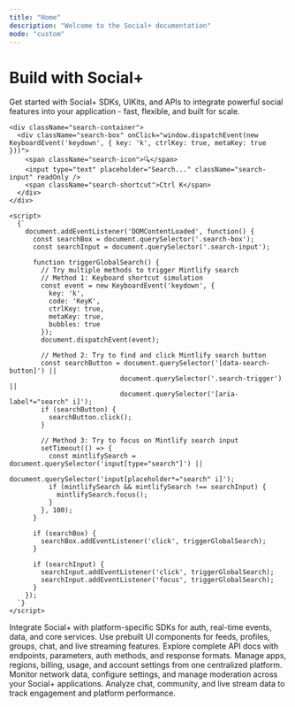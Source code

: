 ```yaml
---
title: "Home"
description: "Welcome to the Social+ documentation"
mode: "custom"
---
```


<div className="hero-section">
  <div className="hero-content">
    <div className="hero-text">
      <h1 className="hero-title">Build with Social+</h1>
      <p className="hero-description">
        Get started with Social+ SDKs, UIKits, and APIs to integrate powerful social features into 
        your application - fast, flexible, and built for scale.
      </p>
    </div>
    
    <div className="search-container">
      <div className="search-box" onClick="window.dispatchEvent(new KeyboardEvent('keydown', { key: 'k', ctrlKey: true, metaKey: true }))">
        <span className="search-icon">🔍</span>
        <input type="text" placeholder="Search..." className="search-input" readOnly />
        <span className="search-shortcut">Ctrl K</span>
      </div>
    </div>
    
    <script>
      {`
        document.addEventListener('DOMContentLoaded', function() {
          const searchBox = document.querySelector('.search-box');
          const searchInput = document.querySelector('.search-input');
          
          function triggerGlobalSearch() {
            // Try multiple methods to trigger Mintlify search
            // Method 1: Keyboard shortcut simulation
            const event = new KeyboardEvent('keydown', {
              key: 'k',
              code: 'KeyK',
              ctrlKey: true,
              metaKey: true,
              bubbles: true
            });
            document.dispatchEvent(event);
            
            // Method 2: Try to find and click Mintlify search button
            const searchButton = document.querySelector('[data-search-button]') || 
                                document.querySelector('.search-trigger') ||
                                document.querySelector('[aria-label*="search" i]');
            if (searchButton) {
              searchButton.click();
            }
            
            // Method 3: Try to focus on Mintlify search input
            setTimeout(() => {
              const mintlifySearch = document.querySelector('input[type="search"]') ||
                                   document.querySelector('input[placeholder*="search" i]');
              if (mintlifySearch && mintlifySearch !== searchInput) {
                mintlifySearch.focus();
              }
            }, 100);
          }
          
          if (searchBox) {
            searchBox.addEventListener('click', triggerGlobalSearch);
          }
          
          if (searchInput) {
            searchInput.addEventListener('click', triggerGlobalSearch);
            searchInput.addEventListener('focus', triggerGlobalSearch);
          }
        });
      `}
    </script>
  
  <div className="cards-section">
    <CardGroup cols={3}>
    <Card title="SDKs" icon="layer-plus" href="/social-plus-sdk/overview">
      Integrate Social+ with platform-specific SDKs for auth, real-time events, data, and 
      core services.
    </Card>
    <Card title="UIKits" icon="palette" href="/uikit/overview">
      Use prebuilt UI components for feeds, profiles, groups, chat, and live streaming features.
    </Card>
    <Card title="API Reference" icon="code" href="/api-reference/introduction">
      Explore complete API docs with endpoints, parameters, auth methods, and response formats.
    </Card>
    <Card title="Social+ Portal" icon="building" href="/analytics-and-moderation/social+-portal/overview">
      Manage apps, regions, billing, usage, and account settings from one centralized platform.
    </Card>
    <Card title="Social+ Console" icon="terminal" href="/analytics-and-moderation/console/overview">
      Monitor network data, configure settings, and manage moderation across your Social+ applications.
    </Card>
    <Card title="Social+ Dashboard" icon="chart-bar" href="/analytics-and-moderation/console/analytics">
      Analyze chat, community, and live stream data to track engagement and platform performance.
    </Card>
  </CardGroup>
  </div>

  </div>
</div>


